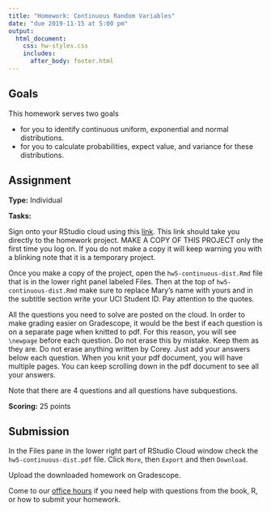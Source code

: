 ```yaml
---
title: "Homework: Continuous Random Variables"
date: "due 2019-11-15 at 5:00 pm"
output: 
  html_document:
    css: hw-styles.css 
    includes:
      after_body: footer.html
---
```



## Goals 

This homework serves two goals 

- for you to identify continuous uniform, exponential and normal distributions.
- for you to calculate probabilities, expect value, and variance for these distributions.

## Assignment

__Type:__ Individual

__Tasks:__

Sign onto your RStudio cloud using this [link](https://rstudio.cloud/spaces/29360/project/681008). This link should take you directly to the homework project. MAKE A COPY OF THIS PROJECT only the first time you log on. If you do not make a copy it will keep warning you with a blinking note that it is a temporary project.

Once you make a copy of the project, open the `hw5-continuous-dist.Rmd` file that is in the lower right panel labeled Files. Then at the top of `hw5-continuous-dist.Rmd` make sure to replace Mary's name with yours and in the subtitle section write your UCI Student ID. Pay attention to the quotes.

All the questions you need to solve are posted on the cloud. In order to make grading easier on Gradescope, it would be the best if each question is on a separate page when knitted to pdf. For this reason, you will see `\newpage` before each question. Do not erase this by mistake. Keep them as they are. Do not erase anything written by Corey. Just add your answers below each question. When you knit your pdf document, you will have multiple pages. You can keep scrolling down in the pdf document to see all your answers.

Note that there are 4 questions and all questions have subquestions.

__Scoring:__ 25 points

## Submission

In the Files pane in the lower right part of RStudio Cloud window check the `hw5-continuous-dist.pdf` file. Click `More`, then `Export` and then `Download`.


Upload the downloaded homework on Gradescope.

Come to our [office hours](https://mdogucu.ics.uci.edu/teaching/stats67-fa19/office.html) if you need help with questions from the book, R, or how to submit your homework.  

<br>
<br>
<br>
